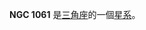 {{NGCInfoBox|NGCID=NGC 1061|發現者=威廉·帕森思|發現日期=1849年12月-日|其他編號=MCG 5-7-36,ZWG 505.39,KUG 0240+322|曆元=J2000.0|赤經=43分15.8秒
|赤緯=32°28'2"|星座=三角座|星體=星系|星等=14.5|表面亮度=13.7|藍等=15.1}}

'''NGC 1061''' 是[[三角座|三角座]]的一個[[星系|星系]]。

{{NGCReference|1061}}
{{Catalogs|NGC=1061}}